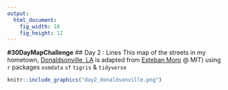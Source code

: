 ```yaml
---
output: 
  html_document: 
    fig_width: 18
    fig_height: 12
---
```


__#30DayMapChallenge__
## Day 2 : Lines
This map of the streets in my hometown, [Donaldsonville, LA](https://www.donaldsonville-la.gov/) is adapted from [Esteban Moro](http://estebanmoro.org/post/2020-10-19-personal-art-map-with-r/) @ MIT) using `r` packages `osmdata` `sf` `tigris` & `tidyverse` 

```r
knitr::include_graphics("day2_donaldsonville.png")

```

